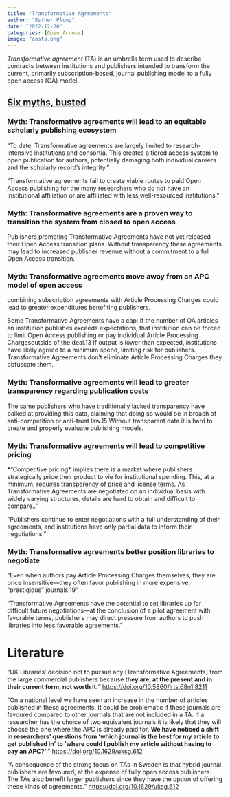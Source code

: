 ```yaml
---
title: "Transformative Agreements"
author: "Esther Plomp"
date: "2022-12-20"
categories: [Open Access]
image: "costs.png"
---
```


*Transformative agreement* (TA) is an umbrella term used to describe contracts between institutions and publishers intended to transform the current, primarily subscription-based, journal publishing model to a fully open access (OA) model.

## [Six myths, busted](https://crln.acrl.org/index.php/crlnews/article/view/25032/32927)

### Myth: Transformative agreements will lead to an equitable scholarly publishing ecosystem

"To date, Transformative agreements are largely limited to research-intensive institutions and consortia. This creates a tiered access system to open publication for authors, potentially damaging both individual careers and the scholarly record’s integrity."

"Transformative agreements fail to create viable routes to paid Open Access publishing for the many researchers who do not have an institutional affiliation or are affiliated with less well-resourced institutions."

### Myth: Transformative agreements are a proven way to transition the system from closed to open access

Publishers promoting Transformative Agreements have not yet released their Open Access transition plans. Without transparency these agreements may lead to increased publisher revenue without a commitment to a full Open Access transition.

### Myth: Transformative agreements move away from an APC model of open access

combining subscription agreements with Article Processing Charges could lead to greater expenditures benefiting publishers.

Some Transformative Agreements have a cap: if the number of OA articles an institution publishes exceeds expectations, that institution can be forced to limit Open Access publishing or pay individual Article Processing Chargesoutside of the deal.13 If output is lower than expected, institutions have likely agreed to a minimum spend, limiting risk for publishers. Transformative Agreements don’t eliminate Article Processing Charges they obfuscate them.

### Myth: Transformative agreements will lead to greater transparency regarding publication costs

The same publishers who have traditionally lacked transparency have balked at providing this data, claiming that doing so would be in breach of anti-competition or anti-trust law.15 Without transparent data it is hard to create and properly evaluate publishing models.

### Myth: Transformative agreements will lead to competitive pricing

*"Competitive pricing* implies there is a market where publishers strategically price their product to vie for institutional spending. This, at a minimum, requires transparency of price and license terms. As Transformative Agreements are negotiated on an individual basis with widely varying structures, details are hard to obtain and difficult to compare.."\

"Publishers continue to enter negotiations with a full understanding of their agreements, and institutions have only partial data to inform their negotiations."

### Myth: Transformative agreements better position libraries to negotiate

"Even when authors pay Article Processing Charges themselves, they are price insensitive—they often favor publishing in more expensive, “prestigious” journals.19"

"Transformative Agreements have the potential to set libraries up for difficult future negotiations—at the conclusion of a pilot agreement with favorable terms, publishers may direct pressure from authors to push libraries into less favorable agreements."

# Literature

"UK Libraries’ decision not to pursue any \[Transformative Agreements\] from the large commercial publishers because t**hey are, at the present and in their current form, not worth it.**" <https://doi.org/10.5860/lrts.68n1.8211>

"On a national level we have seen an increase in the number of articles published in these agreements. It could be problematic if these journals are favoured compared to other journals that are not included in a TA. If a researcher has the choice of two equivalent journals it is likely that they will choose the one where the APC is already paid for. **We have noticed a shift in researchers’ questions from ‘which journal is the best for my article to get published in’ to ‘where could I publish my article without having to pay an APC?’**." <https://doi.org/10.1629/uksg.612>

"A consequence of the strong focus on TAs in Sweden is that hybrid journal publishers are favoured, at the expense of fully open access publishers. The TAs also benefit larger publishers since they have the option of offering these kinds of agreements." <https://doi.org/10.1629/uksg.612>
